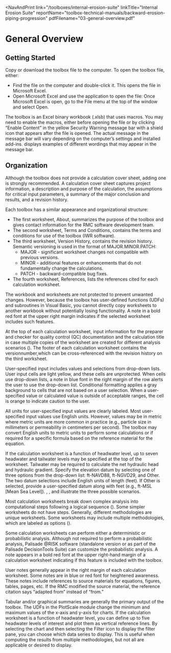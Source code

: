 
<NavAndPrint 
  link="/toolboxes/internal-erosion-suite" 
  linkTitle="Internal Erosion Suite" 
  reportName="toolbox-technical-manuals/backward-erosion-piping-progression" 
  pdfFilename="03-general-overview.pdf"
></NavAndPrint>

# General Overview

## Getting Started

Copy or download the toolbox file to the computer. To open the toolbox file, either:

- Find the file on the computer and double-click it. This opens the file in Microsoft Excel.
- Open Microsoft Excel and use the application to open the file: Once Microsoft Excel is open, go to the File menu at the top of the window and select Open.

The toolbox is an Excel binary workbook (.xlsb) that uses macros. You may need to enable the macros, either before opening the file or by clicking
“Enable Content” in the yellow Security Warning message bar with a shield icon that appears after the file is opened. The actual message in the
message bar will vary depending on the computer’s settings and installed add-ins. <FigReference parentDocId="108" figKey="enable-macros"></FigReference> displays examples of different wordings that may appear in the message bar.

<Figure
  parentDocId="108"
  docId="03-general-overview.mdx"
  figKey="enable-macros"
  src="/figures/toolbox-technical-manuals/backward-erosion-piping-progression/figure1.png"
  alt="Security warning message bars with the 'Enable Content' option to enable macros"
  caption="Security warning message bars with the 'Enable Content' option to enable macros."
></Figure>

## Organization

Although the toolbox does not provide a calculation cover sheet, adding one is strongly recommended. A calculation cover sheet captures project
information, a description and purpose of the calculation, the assumptions for critical input parameters, a summary of the major conclusion and
results, and a revision history.

Each toolbox has a similar appearance and organizational structure:

- The first worksheet, About, summarizes the purpose of the toolbox and gives contact information for the RMC software development team.
- The second worksheet, Terms and Conditions, contains the terms and conditions for use of the toolbox (IWR software).
- The third worksheet, Version History, contains the revision history. Semantic versioning is used in the format of MAJOR.MINOR.PATCH:
  - MAJOR - significant worksheet changes not compatible with previous versions.
  - MINOR - additional features or enhancements that do not fundamentally change the calculations.
  - PATCH - backward-compatible bug fixes.
- The fourth worksheet, References, lists the references cited for each calculation worksheet.

The workbook and worksheets are not protected to prevent unwanted changes. However, because the toolbox has user-defined functions (UDFs) and
subroutines in Visual Basic, you cannot directly copy worksheets to another workbook without potentially losing functionality. A note in a bold
red font at the upper right margin indicates if the selected worksheet includes such features.

At the top of each calculation worksheet, input information for the preparer and checker for quality control (QC) documentation and the calculation
title in case multiple copies of the worksheet are created for different analysis scenarios (<FigReference parentDocId="108" figKey="heading"></FigReference>).
The footer of each calculation worksheet contains the versionnumber,which can be cross-referenced with the revision history on the third worksheet.

<Figure
  parentDocId="108"
  docId="03-general-overview.mdx"
  figKey="heading"
  src="/figures/toolbox-technical-manuals/backward-erosion-piping-progression/figure2.png"
  alt="Calculation worksheet heading"
  caption="Calculation worksheet heading."
></Figure>

User-specified input includes values and selections from drop-down lists. User input cells are light yellow, and these cells are unprotected.
When cells use drop-down lists, a note in blue font in the right margin of the row alerts the user to use the drop-down list. Conditional formatting
applies a gray background to cells that are not based on a user selection. When a user-specified value or calculated value is outside of acceptable
ranges, the cell is orange to indicate caution to the user.

All units for user-specified input values are clearly labeled. Most user-specified input values use English units. However, values may be in metric
where metric units are more common in practice (e.g., particle size in millimeters or permeability in centimeters per second). The toolbox may convert
English units to metric units to perform some calculations or if required for a specific formula based on the reference material for the equation.

If the calculation worksheet is a function of headwater level, up to seven headwater and tailwater levels may be specified at the top of the worksheet.
Tailwater may be required to calculate the net hydraulic head and hydraulic gradient. Specify the elevation datum by selecting one of three options
from the drop-down list: ft-NAVD88, ft-NGVD29, and Other. The two datum selections include English units of length (feet). If Other is selected, provide
a user-specified datum along with feet (e.g., ft-MSL [Mean Sea Level]). <FigReference parentDocId="108" figKey="NAVD88"></FigReference>, <FigReference parentDocId="108" figKey="NGVD29"></FigReference>, and <FigReference parentDocId="108" figKey="datum"></FigReference> illustrate
the three possible scenarios.

<Figure
  parentDocId="108"
  docId="03-general-overview.mdx"
  figKey="NAVD88"
  src="/figures/toolbox-technical-manuals/backward-erosion-piping-progression/figure3.png"
  alt="Headwater and tailwater input: NAVD88"
  caption="Headwater and tailwater input: NAVD88."
></Figure>

<Figure
  parentDocId="108"
  docId="03-general-overview.mdx"
  figKey="NGVD29"
  src="/figures/toolbox-technical-manuals/backward-erosion-piping-progression/figure4.png"
  alt="Headwater and tailwater input: NGVD29"
  caption="Headwater and tailwater input: NGVD29."
></Figure>

<Figure
  parentDocId="108"
  docId="03-general-overview.mdx"
  figKey="datum"
  src="/figures/toolbox-technical-manuals/backward-erosion-piping-progression/figure5.png"
  alt="Headwater and tailwater input: User-specified datum"
  caption="Headwater and tailwater input: User-specified datum."
></Figure>

Most calculation worksheets break down complex analysis into computational steps following a logical sequence (<FigReference parentDocId="108" figKey="step-banner"></FigReference>). Some simpler
worksheets do not have steps. Generally, different methodologies are unique worksheets. Some worksheets may include multiple methodologies, which
are labeled as options (<FigReference parentDocId="108" figKey="option-banner"></FigReference>).

<Figure
  parentDocId="108"
  docId="03-general-overview.mdx"
  figKey="step-banner"
  src="/figures/toolbox-technical-manuals/backward-erosion-piping-progression/figure6.png"
  alt="Example of step banner"
  caption="Example of step banner."
></Figure>

<Figure
  parentDocId="108"
  docId="03-general-overview.mdx"
  figKey="option-banner"
  src="/figures/toolbox-technical-manuals/backward-erosion-piping-progression/figure7.png"
  alt="Example of option banner"
  caption="Example of option banner."
></Figure>

Some calculation worksheets can perform either a deterministic or probabilistic analysis. Although not required to perform a probabilistic
analysis, Palisade @RISK software (standalone version or as part of the Palisade DecisionTools Suite) can customize the probabilistic analysis.
A note appears in a bold red font at the upper right-hand margin of a calculation worksheet indicating if this feature is included with the toolbox.

User notes generally appear in the right margin of each calculation worksheet. Some notes are in blue or red font for heightened awareness. These
notes include references to source materials for equations, figures, tables, pages, etc. If the RMC modified the source material, the reference
citation says “adapted from” instead of “from.”

Tabular and/or graphical summaries are generally the primary output of the toolbox. The UDFs in the PlotScale module change the minimum and maximum
values of the x-axis and y-axis for charts. If the calculation worksheet is a function of headwater level, you can define up to five headwater levels
of interest and plot them as vertical reference lines. By selecting the chart and then selecting the Filter icon to display the filter pane, you can
choose which data series to display. This is useful when computing the results from multiple methodologies, but not all are applicable or desired to display.
